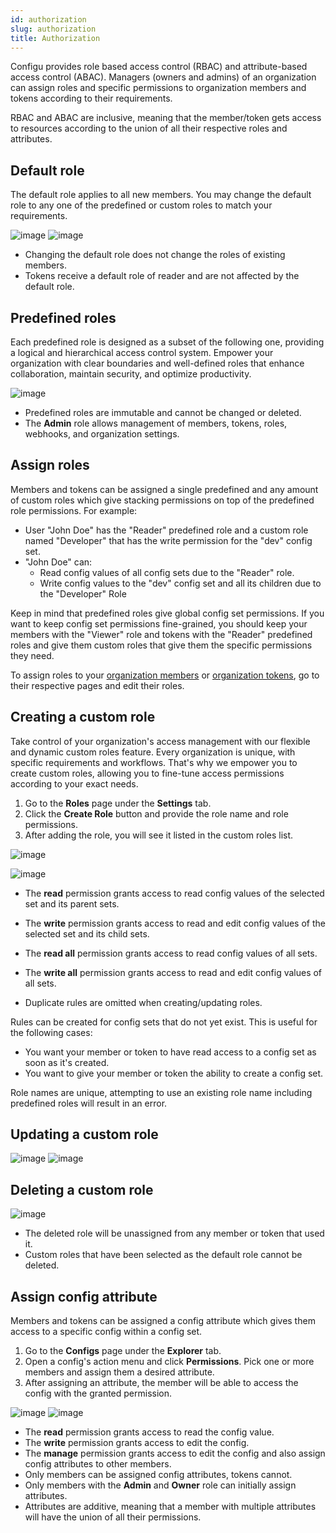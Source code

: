 ```yaml
---
id: authorization
slug: authorization
title: Authorization
---
```


Configu provides role based access control (RBAC) and attribute-based access control (ABAC). Managers (owners and admins) of an organization can assign roles and specific permissions to organization members and tokens according to their requirements.

RBAC and ABAC are inclusive, meaning that the member/token gets access to resources according to the union of all their respective roles and attributes.

## Default role

The default role applies to all new members. You may change the default role to any one of the predefined or custom roles to match your requirements.

![image](./img/authorization/roles-default-role.png)
![image](./img/authorization/roles-default-role-select.png)

<Admonition type="info">

- Changing the default role does not change the roles of existing members.
- Tokens receive a default role of reader and are not affected by the default role.

</Admonition>

## Predefined roles

Each predefined role is designed as a subset of the following one, providing a logical and hierarchical access control system.
Empower your organization with clear boundaries and well-defined roles that enhance collaboration, maintain security, and optimize productivity.

![image](./img/authorization/roles-predefined.png)

<Admonition type="info">

- Predefined roles are immutable and cannot be changed or deleted.
- The **Admin** role allows management of members, tokens, roles, webhooks, and organization settings.

</Admonition>

## Assign roles

Members and tokens can be assigned a single predefined and any amount of custom roles which give stacking permissions on top of the predefined role permissions. For example:

- User "John Doe" has the "Reader" predefined role and a custom role named "Developer" that has the write permission for the "dev" config set.
- "John Doe" can:
  - Read config values of all config sets due to the "Reader" role.
  - Write config values to the "dev" config set and all its children due to the "Developer" Role

Keep in mind that predefined roles give global config set permissions. If you want to keep config set permissions fine-grained, you should keep your members with the "Viewer" role and tokens with the "Reader" predefined roles and give them custom roles that give them the specific permissions they need.

To assign roles to your [organization members](../members#assign-roles-to-a-member) or [organization tokens](../tokens#assign-roles-to-a-token), go to their respective pages and edit their roles.

## Creating a custom role

Take control of your organization's access management with our flexible and dynamic custom roles feature.
Every organization is unique, with specific requirements and workflows. That's why we empower you to create custom roles, allowing you to fine-tune access permissions according to your exact needs.

1. Go to the **Roles** page under the **Settings** tab.
2. Click the **Create Role** button and provide the role name and role permissions.
3. After adding the role, you will see it listed in the custom roles list.

![image](./img/authorization/roles-new-role.png)

![image](./img/authorization/roles-create-form.png)

<Admonition type="info">

- The **read** permission grants access to read config values of the selected set and its parent sets.
- The **write** permission grants access to read and edit config values of the selected set and its child sets.
- The **read all** permission grants access to read config values of all sets.
- The **write all** permission grants access to read and edit config values of all sets.

- Duplicate rules are omitted when creating/updating roles.

</Admonition>
<Admonition type="tip">

Rules can be created for config sets that do not yet exist. This is useful for the following cases:

- You want your member or token to have read access to a config set as soon as it's created.
- You want to give your member or token the ability to create a config set.

</Admonition>
<Admonition type="warning">

Role names are unique, attempting to use an existing role name including predefined roles will result in an error.

</Admonition>

## Updating a custom role

![image](./img/authorization/roles-edit.png)
![image](./img/authorization/roles-edit-form.png)

## Deleting a custom role

![image](./img/authorization/roles-delete.png)

<Admonition type="caution">

- The deleted role will be unassigned from any member or token that used it.
- Custom roles that have been selected as the default role cannot be deleted.

</Admonition>

## Assign config attribute

Members and tokens can be assigned a config attribute which gives them access to a specific config within a config set.

1. Go to the **Configs** page under the **Explorer** tab.
2. Open a config's action menu and click **Permissions**. Pick one or more members and assign them a desired attribute.
3. After assigning an attribute, the member will be able to access the config with the granted permission.

![image](./img/authorization/abac-config-view-permissions.png)
![image](./img/authorization/abac-config-permissions.png)

<Admonition type="info">

- The **read** permission grants access to read the config value.
- The **write** permission grants access to edit the config.
- The **manage** permission grants access to edit the config and also assign config attributes to other members.
- Only members can be assigned config attributes, tokens cannot.
- Only members with the **Admin** and **Owner** role can initially assign attributes.
- Attributes are additive, meaning that a member with multiple attributes will have the union of all their permissions.

</Admonition>
